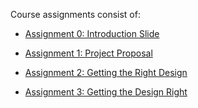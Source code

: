 
<!-- No "# Assignments" header because text is re-used within Home.mdx.
     See OverviewWrapper.mdx for "# Assignments" header. -->

Course assignments consist of:

- [Assignment 0: Introduction Slide](/assignments/assignment0)

- [Assignment 1: Project Proposal](/assignments/assignment1)

- [Assignment 2: Getting the Right Design](/assignments/assignment2)

- [Assignment 3: Getting the Design Right](/assignments/assignment3)

<ClarityAndPresentation />

<ContributionStatement />

